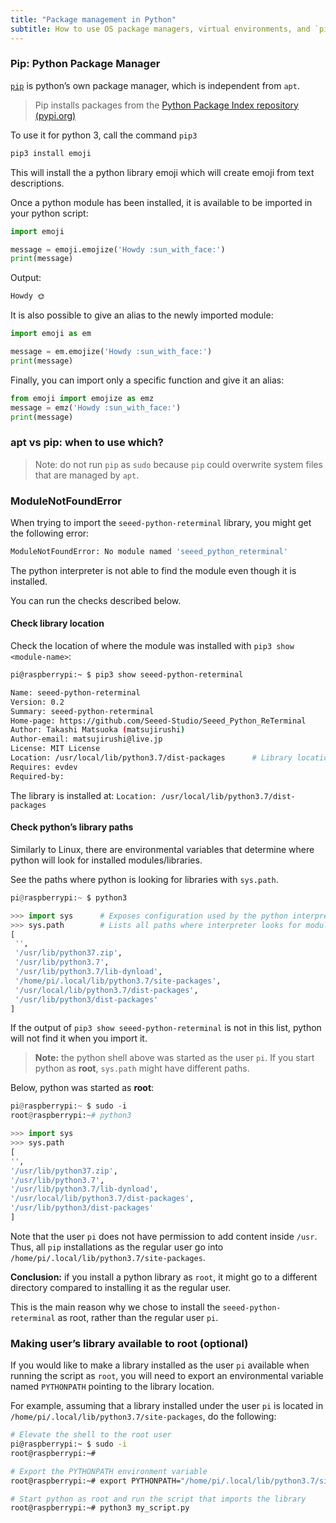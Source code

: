 ```yaml
---
title: "Package management in Python"
subtitle: How to use OS package managers, virtual environments, and `pip` to manage python applications effectively.
---
```


### Pip: Python Package Manager

[`pip`](https://pip.pypa.io/en/stable/) is python's own package manager, which is independent from `apt`. 

> Pip installs packages from the [Python Package Index repository (pypi.org)](https://pypi.org/)

To use it for python 3, call the command `pip3`

```bash
pip3 install emoji
```

This will install the a python library emoji which will create emoji from text descriptions.

Once a python module has been installed, it is available to be imported in your python script:

```python
import emoji

message = emoji.emojize('Howdy :sun_with_face:')
print(message)
```

Output:

```bash
Howdy 🌞
```

It is also possible to give an alias to the newly imported module:

```python
import emoji as em

message = em.emojize('Howdy :sun_with_face:')
print(message)
```

Finally, you can import only a specific function and give it an alias:

```python
from emoji import emojize as emz
message = emz('Howdy :sun_with_face:')
print(message)
```

### apt vs pip: when to use which?

> Note: do not run `pip` as `sudo` because `pip` could overwrite system files that are managed by `apt`.

### ModuleNotFoundError

When trying to import the  `seeed-python-reterminal`  library, you might get the following error:

```bash
ModuleNotFoundError: No module named 'seeed_python_reterminal'
```

The python interpreter is not able to find the module even though it is installed.

You can run the checks described below.

#### Check library location

Check the location of where the module was installed with `pip3 show <module-name>`:

```bash
pi@raspberrypi:~ $ pip3 show seeed-python-reterminal

Name: seeed-python-reterminal
Version: 0.2
Summary: seeed-python-reterminal
Home-page: https://github.com/Seeed-Studio/Seeed_Python_ReTerminal
Author: Takashi Matsuoka (matsujirushi)
Author-email: matsujirushi@live.jp
License: MIT License
Location: /usr/local/lib/python3.7/dist-packages      # Library location
Requires: evdev
Required-by: 
```

The library is installed at: `Location: /usr/local/lib/python3.7/dist-packages`


#### Check python's library paths

Similarly to Linux, there are environmental variables that determine where python will look for installed modules/libraries.

See the paths where python is looking for libraries with `sys.path`.

```python
pi@raspberrypi:~ $ python3

>>> import sys      # Exposes configuration used by the python interpreter.
>>> sys.path        # Lists all paths where interpreter looks for modules.
[
 '',
 '/usr/lib/python37.zip',
 '/usr/lib/python3.7',
 '/usr/lib/python3.7/lib-dynload',
 '/home/pi/.local/lib/python3.7/site-packages',
 '/usr/local/lib/python3.7/dist-packages',
 '/usr/lib/python3/dist-packages'
]
```

If the output of `pip3 show seeed-python-reterminal` is not in this list, python will not find it when you import it.

> **Note:** the python shell above was started as the user `pi`.
> If you start python as **root**, `sys.path` might have different paths.

Below, python was started as **root**:

```python
pi@raspberrypi:~ $ sudo -i
root@raspberrypi:~# python3

>>> import sys
>>> sys.path
[
'',
'/usr/lib/python37.zip',
'/usr/lib/python3.7',
'/usr/lib/python3.7/lib-dynload',
'/usr/local/lib/python3.7/dist-packages',
'/usr/lib/python3/dist-packages'
]
```

Note that the user `pi` does not have permission to add content inside `/usr`.
Thus, all `pip` installations as the regular user go into `/home/pi/.local/lib/python3.7/site-packages`.

**Conclusion:** if you install a python library as `root`, it might go to a different directory compared to installing it as the regular user.

This is the main reason why we chose to install the `seeed-python-reterminal` as root, rather than the regular user `pi`.

### Making user's library available to root (optional)

If you would like to make a library installed as the user `pi` available when running the script as `root`, you will need to export an environmental variable named `PYTHONPATH` pointing to the library location.

For example, assuming that a library installed under the user `pi` is located in `/home/pi/.local/lib/python3.7/site-packages`, do the following:

```bash
# Elevate the shell to the root user
pi@raspberrypi:~ $ sudo -i
root@raspberrypi:~#

# Export the PYTHONPATH environment variable
root@raspberrypi:~# export PYTHONPATH="/home/pi/.local/lib/python3.7/site-packages"

# Start python as root and run the script that imports the library
root@raspberrypi:~# python3 my_script.py
```
